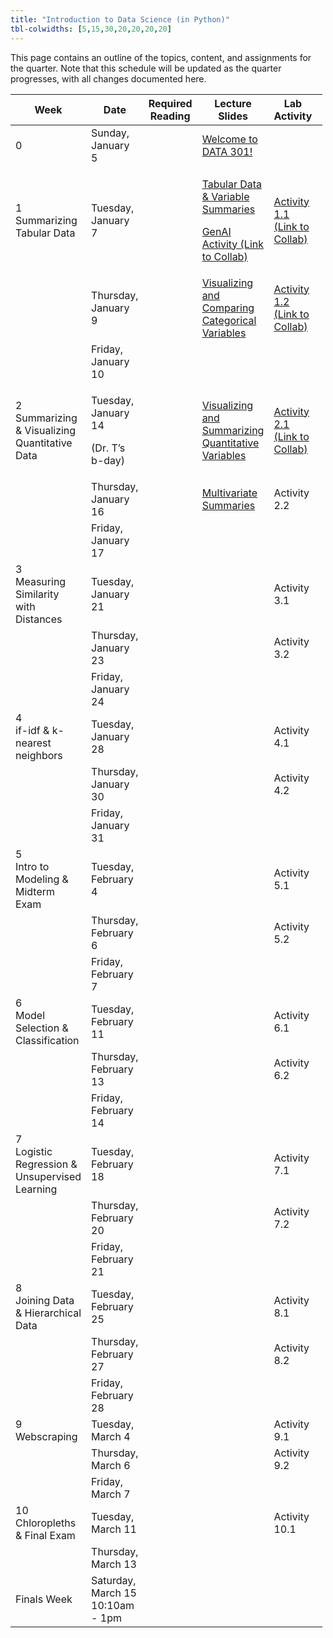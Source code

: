 ```yaml
---
title: "Introduction to Data Science (in Python)"
tbl-colwidths: [5,15,30,20,20,20,20]
---
```


This page contains an outline of the topics, content, and assignments for the quarter. Note that this schedule will be updated as the quarter progresses, with all changes documented here.

<!-- TODO: Switch to spreadsheet for content (like Mine and Maria do) -->

+-----------------------------------------------+----------------------------------+------------------+------------------------------------------------------------------------------------------------------------------------------------------------------------+--------------------------------------------------------------------------------------------------------------------------------------------------------+-----------------------+---------------------------+
| Week                                          | Date                             | Required Reading | Lecture Slides                                                                                                                                             | Lab Activity                                                                                                                                           | Weekly Assignment     | Exams & Project           |
+===============================================+==================================+==================+============================================================================================================================================================+========================================================================================================================================================+=======================+===========================+
| 0                                             | Sunday, January 5                |                  | [Welcome to DATA 301!](/slides/00-welcome.qmd "Welcome to DATA 301!")                                                                                      |                                                                                                                                                        |                       |                           |
+-----------------------------------------------+----------------------------------+------------------+------------------------------------------------------------------------------------------------------------------------------------------------------------+--------------------------------------------------------------------------------------------------------------------------------------------------------+-----------------------+---------------------------+
| 1 Summarizing Tabular Data                    | Tuesday, January 7               |                  | [Tabular Data & Variable Summaries](/slides/01-tabular-data-summaries.qmd "Tabular Data & Variable Summaries")                                             | [Activity 1.1 (Link to Collab)](https://colab.research.google.com/drive/10ihJSTad9lII9iwuwZz7BoLDXC5l9kEc?usp=sharing "Activity 1.1 (Link to Collab)") |                       |                           |
|                                               |                                  |                  |                                                                                                                                                            |                                                                                                                                                        |                       |                           |
|                                               |                                  |                  | [GenAI Activity (Link to Collab)](https://colab.research.google.com/drive/1QNGwd_33HqvANn4ZO8BVbCvmnzMJd28c?usp=sharing "GenAI Activity (Link to Collab)") |                                                                                                                                                        |                       |                           |
+-----------------------------------------------+----------------------------------+------------------+------------------------------------------------------------------------------------------------------------------------------------------------------------+--------------------------------------------------------------------------------------------------------------------------------------------------------+-----------------------+---------------------------+
|                                               | Thursday, January 9              |                  | [Visualizing and Comparing Categorical Variables](/slides/02-conditional-distributions.qmd "Visualizing and Comparing Categorical Variables")              | [Activity 1.2 (Link to Collab)](https://colab.research.google.com/drive/1zD_efmvaO_lkwoCrKBMuubznKIt9k_Ia?usp=sharing "Activity 1.2 (Link to Collab)") |                       |                           |
+-----------------------------------------------+----------------------------------+------------------+------------------------------------------------------------------------------------------------------------------------------------------------------------+--------------------------------------------------------------------------------------------------------------------------------------------------------+-----------------------+---------------------------+
|                                               | Friday, January 10               |                  |                                                                                                                                                            |                                                                                                                                                        | Lab 1 Due by Midnight |                           |
+-----------------------------------------------+----------------------------------+------------------+------------------------------------------------------------------------------------------------------------------------------------------------------------+--------------------------------------------------------------------------------------------------------------------------------------------------------+-----------------------+---------------------------+
| 2 Summarizing & Visualizing Quantitative Data | Tuesday, January 14              |                  | [Visualizing and Summarizing Quantitative Variables](/slides/03-quantitative-variables.qmd "Visualizing and Summarizing Quantitative Variables")           | [Activity 2.1 (Link to Collab)](https://colab.research.google.com/drive/1XBzyo6WxGv9JesWvFl-JoMsk_fIIwZHs?usp=sharing "Activity 2.1 (Link to Collab)") |                       |                           |
|                                               |                                  |                  |                                                                                                                                                            |                                                                                                                                                        |                       |                           |
|                                               | (Dr. T's b-day)                  |                  |                                                                                                                                                            |                                                                                                                                                        |                       |                           |
+-----------------------------------------------+----------------------------------+------------------+------------------------------------------------------------------------------------------------------------------------------------------------------------+--------------------------------------------------------------------------------------------------------------------------------------------------------+-----------------------+---------------------------+
|                                               | Thursday, January 16             |                  | [Multivariate Summaries](/slides/04-group-by.qmd "Multivariate Summaries")                                                                                 | Activity 2.2                                                                                                                                           |                       |                           |
+-----------------------------------------------+----------------------------------+------------------+------------------------------------------------------------------------------------------------------------------------------------------------------------+--------------------------------------------------------------------------------------------------------------------------------------------------------+-----------------------+---------------------------+
|                                               | Friday, January 17               |                  |                                                                                                                                                            |                                                                                                                                                        | Lab 2 Due by Midnight |                           |
+-----------------------------------------------+----------------------------------+------------------+------------------------------------------------------------------------------------------------------------------------------------------------------------+--------------------------------------------------------------------------------------------------------------------------------------------------------+-----------------------+---------------------------+
| 3\                                            | Tuesday, January 21              |                  |                                                                                                                                                            | Activity 3.1                                                                                                                                           |                       |                           |
| Measuring Similarity with Distances           |                                  |                  |                                                                                                                                                            |                                                                                                                                                        |                       |                           |
+-----------------------------------------------+----------------------------------+------------------+------------------------------------------------------------------------------------------------------------------------------------------------------------+--------------------------------------------------------------------------------------------------------------------------------------------------------+-----------------------+---------------------------+
|                                               | Thursday, January 23             |                  |                                                                                                                                                            | Activity 3.2                                                                                                                                           |                       |                           |
+-----------------------------------------------+----------------------------------+------------------+------------------------------------------------------------------------------------------------------------------------------------------------------------+--------------------------------------------------------------------------------------------------------------------------------------------------------+-----------------------+---------------------------+
|                                               | Friday, January 24               |                  |                                                                                                                                                            |                                                                                                                                                        | Lab 3 Due by Midnight |                           |
+-----------------------------------------------+----------------------------------+------------------+------------------------------------------------------------------------------------------------------------------------------------------------------------+--------------------------------------------------------------------------------------------------------------------------------------------------------+-----------------------+---------------------------+
| 4\                                            | Tuesday, January 28              |                  |                                                                                                                                                            | Activity 4.1                                                                                                                                           |                       |                           |
| if-idf & k-nearest neighbors                  |                                  |                  |                                                                                                                                                            |                                                                                                                                                        |                       |                           |
+-----------------------------------------------+----------------------------------+------------------+------------------------------------------------------------------------------------------------------------------------------------------------------------+--------------------------------------------------------------------------------------------------------------------------------------------------------+-----------------------+---------------------------+
|                                               | Thursday, January 30             |                  |                                                                                                                                                            | Activity 4.2                                                                                                                                           |                       |                           |
+-----------------------------------------------+----------------------------------+------------------+------------------------------------------------------------------------------------------------------------------------------------------------------------+--------------------------------------------------------------------------------------------------------------------------------------------------------+-----------------------+---------------------------+
|                                               | Friday, January 31               |                  |                                                                                                                                                            |                                                                                                                                                        | Lab 4 Due by Midnight |                           |
+-----------------------------------------------+----------------------------------+------------------+------------------------------------------------------------------------------------------------------------------------------------------------------------+--------------------------------------------------------------------------------------------------------------------------------------------------------+-----------------------+---------------------------+
| 5\                                            | Tuesday, February 4              |                  |                                                                                                                                                            | Activity 5.1                                                                                                                                           |                       |                           |
| Intro to Modeling & Midterm Exam              |                                  |                  |                                                                                                                                                            |                                                                                                                                                        |                       |                           |
+-----------------------------------------------+----------------------------------+------------------+------------------------------------------------------------------------------------------------------------------------------------------------------------+--------------------------------------------------------------------------------------------------------------------------------------------------------+-----------------------+---------------------------+
|                                               | Thursday, February 6             |                  |                                                                                                                                                            | Activity 5.2                                                                                                                                           |                       | Midterm Exam (in-class)   |
+-----------------------------------------------+----------------------------------+------------------+------------------------------------------------------------------------------------------------------------------------------------------------------------+--------------------------------------------------------------------------------------------------------------------------------------------------------+-----------------------+---------------------------+
|                                               | Friday, February 7               |                  |                                                                                                                                                            |                                                                                                                                                        | Lab 5 Due by Midnight |                           |
+-----------------------------------------------+----------------------------------+------------------+------------------------------------------------------------------------------------------------------------------------------------------------------------+--------------------------------------------------------------------------------------------------------------------------------------------------------+-----------------------+---------------------------+
| 6\                                            | Tuesday, February 11             |                  |                                                                                                                                                            | Activity 6.1                                                                                                                                           |                       |                           |
| Model Selection & Classification              |                                  |                  |                                                                                                                                                            |                                                                                                                                                        |                       |                           |
+-----------------------------------------------+----------------------------------+------------------+------------------------------------------------------------------------------------------------------------------------------------------------------------+--------------------------------------------------------------------------------------------------------------------------------------------------------+-----------------------+---------------------------+
|                                               | Thursday, February 13            |                  |                                                                                                                                                            | Activity 6.2                                                                                                                                           |                       |                           |
+-----------------------------------------------+----------------------------------+------------------+------------------------------------------------------------------------------------------------------------------------------------------------------------+--------------------------------------------------------------------------------------------------------------------------------------------------------+-----------------------+---------------------------+
|                                               | Friday, February 14              |                  |                                                                                                                                                            |                                                                                                                                                        | Lab 6 Due by Midnight |                           |
+-----------------------------------------------+----------------------------------+------------------+------------------------------------------------------------------------------------------------------------------------------------------------------------+--------------------------------------------------------------------------------------------------------------------------------------------------------+-----------------------+---------------------------+
| 7\                                            | Tuesday, February 18             |                  |                                                                                                                                                            | Activity 7.1                                                                                                                                           |                       |                           |
| Logistic Regression & Unsupervised Learning   |                                  |                  |                                                                                                                                                            |                                                                                                                                                        |                       |                           |
+-----------------------------------------------+----------------------------------+------------------+------------------------------------------------------------------------------------------------------------------------------------------------------------+--------------------------------------------------------------------------------------------------------------------------------------------------------+-----------------------+---------------------------+
|                                               | Thursday, February 20            |                  |                                                                                                                                                            | Activity 7.2                                                                                                                                           |                       |                           |
+-----------------------------------------------+----------------------------------+------------------+------------------------------------------------------------------------------------------------------------------------------------------------------------+--------------------------------------------------------------------------------------------------------------------------------------------------------+-----------------------+---------------------------+
|                                               | Friday, February 21              |                  |                                                                                                                                                            |                                                                                                                                                        | Lab 7 Due by Midnight | Project Proposal Due      |
+-----------------------------------------------+----------------------------------+------------------+------------------------------------------------------------------------------------------------------------------------------------------------------------+--------------------------------------------------------------------------------------------------------------------------------------------------------+-----------------------+---------------------------+
| 8\                                            | Tuesday, February 25             |                  |                                                                                                                                                            | Activity 8.1                                                                                                                                           |                       |                           |
| Joining Data & Hierarchical Data              |                                  |                  |                                                                                                                                                            |                                                                                                                                                        |                       |                           |
+-----------------------------------------------+----------------------------------+------------------+------------------------------------------------------------------------------------------------------------------------------------------------------------+--------------------------------------------------------------------------------------------------------------------------------------------------------+-----------------------+---------------------------+
|                                               | Thursday, February 27            |                  |                                                                                                                                                            | Activity 8.2                                                                                                                                           |                       |                           |
+-----------------------------------------------+----------------------------------+------------------+------------------------------------------------------------------------------------------------------------------------------------------------------------+--------------------------------------------------------------------------------------------------------------------------------------------------------+-----------------------+---------------------------+
|                                               | Friday, February 28              |                  |                                                                                                                                                            |                                                                                                                                                        | Lab 8 Due by Midnight |                           |
+-----------------------------------------------+----------------------------------+------------------+------------------------------------------------------------------------------------------------------------------------------------------------------------+--------------------------------------------------------------------------------------------------------------------------------------------------------+-----------------------+---------------------------+
| 9\                                            | Tuesday, March 4                 |                  |                                                                                                                                                            | Activity 9.1                                                                                                                                           |                       |                           |
| Webscraping                                   |                                  |                  |                                                                                                                                                            |                                                                                                                                                        |                       |                           |
+-----------------------------------------------+----------------------------------+------------------+------------------------------------------------------------------------------------------------------------------------------------------------------------+--------------------------------------------------------------------------------------------------------------------------------------------------------+-----------------------+---------------------------+
|                                               | Thursday, March 6                |                  |                                                                                                                                                            | Activity 9.2                                                                                                                                           |                       |                           |
+-----------------------------------------------+----------------------------------+------------------+------------------------------------------------------------------------------------------------------------------------------------------------------------+--------------------------------------------------------------------------------------------------------------------------------------------------------+-----------------------+---------------------------+
|                                               | Friday, March 7                  |                  |                                                                                                                                                            |                                                                                                                                                        | Lab 9 Due by Midnight | Posters Due to be Printed |
+-----------------------------------------------+----------------------------------+------------------+------------------------------------------------------------------------------------------------------------------------------------------------------------+--------------------------------------------------------------------------------------------------------------------------------------------------------+-----------------------+---------------------------+
| 10\                                           | Tuesday, March 11                |                  |                                                                                                                                                            | Activity 10.1                                                                                                                                          |                       |                           |
| Chloropleths & Final Exam                     |                                  |                  |                                                                                                                                                            |                                                                                                                                                        |                       |                           |
+-----------------------------------------------+----------------------------------+------------------+------------------------------------------------------------------------------------------------------------------------------------------------------------+--------------------------------------------------------------------------------------------------------------------------------------------------------+-----------------------+---------------------------+
|                                               | Thursday, March 13               |                  |                                                                                                                                                            |                                                                                                                                                        |                       | Final Exam (in-class)     |
+-----------------------------------------------+----------------------------------+------------------+------------------------------------------------------------------------------------------------------------------------------------------------------------+--------------------------------------------------------------------------------------------------------------------------------------------------------+-----------------------+---------------------------+
| Finals Week                                   | Saturday, March 15 10:10am - 1pm |                  |                                                                                                                                                            |                                                                                                                                                        |                       | Poster Presentations      |
+-----------------------------------------------+----------------------------------+------------------+------------------------------------------------------------------------------------------------------------------------------------------------------------+--------------------------------------------------------------------------------------------------------------------------------------------------------+-----------------------+---------------------------+
